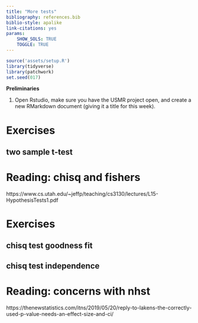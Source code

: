 ```yaml
---
title: "More tests"
bibliography: references.bib
biblio-style: apalike
link-citations: yes
params: 
    SHOW_SOLS: TRUE
    TOGGLE: TRUE
---
```


```r
source('assets/setup.R')
library(tidyverse)
library(patchwork)
set.seed(017)
```

:::red
**Preliminaries**  

1. Open Rstudio, make sure you have the USMR project open, and create a new RMarkdown document (giving it a title for this week). 

:::

# Exercises  

## two sample t-test  


# Reading: chisq and fishers
https://www.cs.utah.edu/~jeffp/teaching/cs3130/lectures/L15-HypothesisTests1.pdf

# Exercises

## chisq test goodness fit

## chisq test independence

# Reading: concerns with nhst

https://thenewstatistics.com/itns/2019/05/20/reply-to-lakens-the-correctly-used-p-value-needs-an-effect-size-and-ci/


